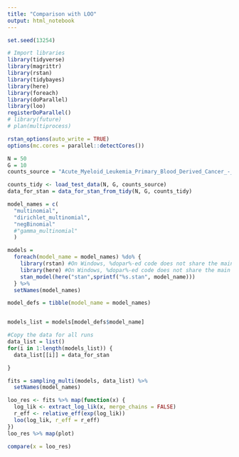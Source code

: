 ```yaml
---
title: "Comparison with LOO"
output: html_notebook
---
```


```r
set.seed(13254)

# Import libraries
library(tidyverse)
library(magrittr)
library(rstan)
library(tidybayes)
library(here)
library(foreach)
library(doParallel)
library(loo)
registerDoParallel()
# library(future)
# plan(multiprocess)

rstan_options(auto_write = TRUE)
options(mc.cores = parallel::detectCores())
```


```r

N = 50
G = 10
counts_source = "Acute_Myeloid_Leukemia_Primary_Blood_Derived_Cancer_-_Peripheral_Blood"

counts_tidy <- load_test_data(N, G, counts_source)
data_for_stan = data_for_stan_from_tidy(N, G, counts_tidy)
```

```r
model_names = c(
  "multinomial",
  "dirichlet_multinomial",
  "negBinomial"
  #"gamma_multinomial"
  )
```

```r
models =
  foreach(model_name = model_names) %do% {
    library(rstan) #On Windows, %dopar%-ed code does not share the main session
    library(here) #On Windows, %dopar%-ed code does not share the main session
    stan_model(here("stan",sprintf("%s.stan", model_name)))
  } %>%
  setNames(model_names)
```


```r
model_defs = tibble(model_name = model_names) 


models_list = models[model_defs$model_name]

#Copy the data for all runs
data_list = list()
for(i in 1:length(models_list)) {
  data_list[[i]] = data_for_stan

}

fits = sampling_multi(models, data_list) %>%
  setNames(model_names)
```

```r
loo_res <- fits %>% map(function(x) { 
  log_lik <- extract_log_lik(x, merge_chains = FALSE)
  r_eff <- relative_eff(exp(log_lik))
  loo(log_lik, r_eff = r_eff)
})
loo_res %>% map(plot)

compare(x = loo_res)
```

